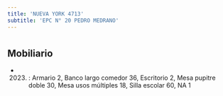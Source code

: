 ```yaml
---
title: 'NUEVA YORK 4713'
subtitle: 'EPC N° 20 PEDRO MEDRANO'
---
```


#


## Mobiliario

*  (2023) : Armario 2, Banco largo comedor 36, Escritorio 2, Mesa pupitre doble 30, Mesa usos múltiples 18, Silla escolar 60, NA 1 



